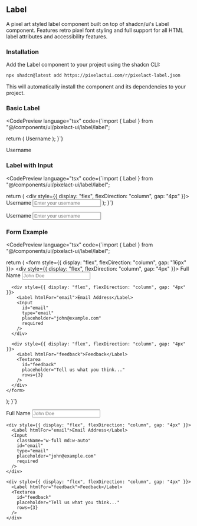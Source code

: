 
## Label

A pixel art styled label component built on top of shadcn/ui's Label component. Features retro pixel font styling and full support for all HTML label attributes and accessibility features.

### Installation

Add the Label component to your project using the shadcn CLI:

```bash
npx shadcn@latest add https://pixelactui.com/r/pixelact-label.json
```

This will automatically install the component and its dependencies to your project.

### Basic Label

<CodePreview 
  language="tsx"
  code={`import { Label } from "@/components/ui/pixelact-ui/label/label";

  return (
    <Label>
      Username
    </Label>
  );
}`}
>
  <Label>Username</Label>
</CodePreview>

### Label with Input

<CodePreview 
  language="tsx"
  code={`import { Label } from "@/components/ui/pixelact-ui/label/label";

  return (
    <div style={{ display: "flex", flexDirection: "column", gap: "4px" }}>
      <Label htmlFor="username">Username</Label>
      <Input 
        id="username"
        type="text"
        placeholder="Enter your username"
      />
    </div>
  );
}`}
>
  <div style={{ display: "flex", flexDirection: "column", gap: "4px" }}>
    <Label htmlFor="username">Username</Label>
    <Input 
      className="w-full md:w-auto"
      id="username"
      type="text"
      placeholder="Enter your username"
    />
  </div>
</CodePreview>

### Form Example

<CodePreview 
  language="tsx"
  code={`import { Label } from "@/components/ui/pixelact-ui/label/label";

  return (
    <form style={{ display: "flex", flexDirection: "column", gap: "16px" }}>
      <div style={{ display: "flex", flexDirection: "column", gap: "4px" }}>
        <Label htmlFor="name">Full Name</Label>
        <Input 
          id="name"
          type="text"
          placeholder="John Doe"
          required
        />
      </div>
      
      <div style={{ display: "flex", flexDirection: "column", gap: "4px" }}>
        <Label htmlFor="email">Email Address</Label>
        <Input 
          id="email"
          type="email"
          placeholder="john@example.com"
          required
        />
      </div>
      
      <div style={{ display: "flex", flexDirection: "column", gap: "4px" }}>
        <Label htmlFor="feedback">Feedback</Label>
        <Textarea 
          id="feedback"
          placeholder="Tell us what you think..."
          rows={3}
        />
      </div>
    </form>
  );
}`}
>
  <form style={{ display: "flex", flexDirection: "column", gap: "16px" }}>
    <div style={{ display: "flex", flexDirection: "column", gap: "4px" }}>
      <Label htmlFor="name">Full Name</Label>
      <Input 
        className="w-full md:w-auto"
        id="name"
        type="text"
        placeholder="John Doe"
        required
      />
    </div>
    
    <div style={{ display: "flex", flexDirection: "column", gap: "4px" }}>
      <Label htmlFor="email">Email Address</Label>
      <Input 
        className="w-full md:w-auto"
        id="email"
        type="email"
        placeholder="john@example.com"
        required
      />
    </div>
    
    <div style={{ display: "flex", flexDirection: "column", gap: "4px" }}>
      <Label htmlFor="feedback">Feedback</Label>
      <Textarea 
        id="feedback"
        placeholder="Tell us what you think..."
        rows={3}
      />
    </div>
  </form>
</CodePreview>
